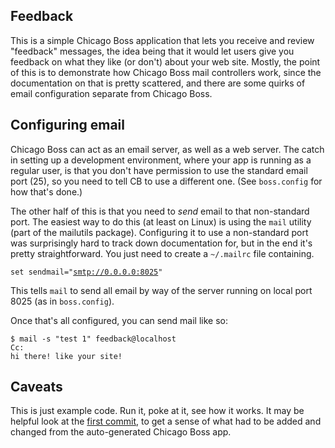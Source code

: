 == Feedback ==
This is a simple Chicago Boss application that lets you receive and review "feedback" messages,
the idea being that it would let users give you feedback on what they like (or don't) about your web site.
Mostly, the point of this is to demonstrate how Chicago Boss mail controllers work,
since the documentation on that is pretty scattered,
and there are some quirks of email configuration separate from Chicago Boss.

== Configuring email ==
Chicago Boss can act as an email server, as well as a web server.
The catch in setting up a development environment, where your app is running as a regular user,
is that you don't have permission to use the standard email port (25),
so you need to tell CB to use a different one.
(See <code>boss.config</code> for how that's done.)

The other half of this is that you need to ''send'' email to that non-standard port.
The easiest way to do this (at least on Linux) is using the <code>mail</code> utility (part of the mailutils package).
Configuring it to use a non-standard port was surprisingly hard to track down documentation for,
but in the end it's pretty straightforward.
You just need to create a <code>~/.mailrc</code> file containing.
 set sendmail="smtp://0.0.0.0:8025"
This tells <code>mail</code> to send all email by way of the server running on local port 8025
(as in <code>boss.config</code>).

Once that's all configured, you can send mail like so:
 $ mail -s "test 1" feedback@localhost
 Cc: 
 hi there! like your site!
 <ctrl-d>

== Caveats ==
This is just example code. Run it, poke at it, see how it works.
It may be helpful look at the [https://github.com/bluegraybox/feedback/commit/438e242c53d041c869d8d4e26f62b5d39ada4405 first commit],
to get a sense of what had to be added and changed from the auto-generated Chicago Boss app.

